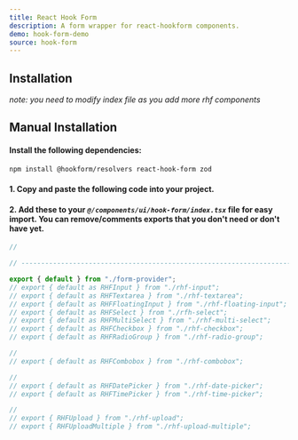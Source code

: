 ```yaml
---
title: React Hook Form
description: A form wrapper for react-hookform components.
demo: hook-form-demo
source: hook-form
---
```


## Installation
*note: you need to modify index file as you add more rhf components*
<ComponentInstallation name="form-provider" />

## Manual Installation
#### Install the following dependencies:
```bash
npm install @hookform/resolvers react-hook-form zod
```

#### 1. Copy and paste the following code into your project.

<ComponentSource name="rhf-form" filePath="@/components/ui/hook-form/form-provider.tsx"/>

#### 2. Add these to your *`@/components/ui/hook-form/index.tsx`* file for easy import. You can remove/comments exports that you don't need or don't have yet.
```ts
//

// ----------------------------------------------------------------------

export { default } from "./form-provider";
// export { default as RHFInput } from "./rhf-input";
// export { default as RHFTextarea } from "./rhf-textarea";
// export { default as RHFFloatingInput } from "./rhf-floating-input";
// export { default as RHFSelect } from "./rfh-select";
// export { default as RHFMultiSelect } from "./rhf-multi-select";
// export { default as RHFCheckbox } from "./rhf-checkbox";
// export { default as RHFRadioGroup } from "./rhf-radio-group";

//
// export { default as RHFCombobox } from "./rhf-combobox";

//
// export { default as RHFDatePicker } from "./rhf-date-picker";
// export { default as RHFTimePicker } from "./rhf-time-picker";

//
// export { RHFUpload } from "./rhf-upload";
// export { RHFUploadMultiple } from "./rhf-upload-multiple";
```